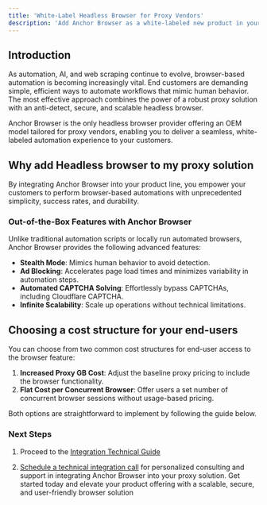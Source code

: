 ```yaml
---
title: 'White-Label Headless Browser for Proxy Vendors'
description: 'Add Anchor Browser as a white-labeled new product in your product line'
---
```


## Introduction

As automation, AI, and web scraping continue to evolve, browser-based automation is becoming increasingly vital. End customers are demanding simple, efficient ways to automate workflows that mimic human behavior. The most effective approach combines the power of a robust proxy solution with an anti-detect, secure, and scalable headless browser.

Anchor Browser is the only headless browser provider offering an OEM model tailored for proxy vendors, enabling you to deliver a seamless, white-labeled automation experience to your customers.

## Why add Headless browser to my proxy solution

By integrating Anchor Browser into your product line, you empower your customers to perform browser-based automations with unprecedented simplicity, success rates, and durability.

### Out-of-the-Box Features with Anchor Browser

Unlike traditional automation scripts or locally run automated browsers, Anchor Browser provides the following advanced features:

- **Stealth Mode**: Mimics human behavior to avoid detection.
- **Ad Blocking**: Accelerates page load times and minimizes variability in automation steps.
- **Automated CAPTCHA Solving**: Effortlessly bypass CAPTCHAs, including Cloudflare CAPTCHA.
- **Infinite Scalability**: Scale up operations without technical limitations.

## Choosing a cost structure for your end-users

You can choose from two common cost structures for end-user access to the browser feature:

1. **Increased Proxy GB Cost**: Adjust the baseline proxy pricing to include the browser functionality.
2. **Flat Cost per Concurrent Browser**: Offer users a set number of concurrent browser sessions without usage-based pricing.

Both options are straightforward to implement by following the guide below.

### Next Steps

1. Proceed to the [Integration Technical Guide](https://docs.anchorbrowser.io/proxy-integration/technical-guide)

2. [Schedule a technical integration call](https://calendar.app.google/h8CmWYR5sEaR1Q1C6) for personalized consulting and support in integrating Anchor Browser into your proxy solution. Get started today and elevate your product offering with a scalable, secure, and user-friendly browser solution
